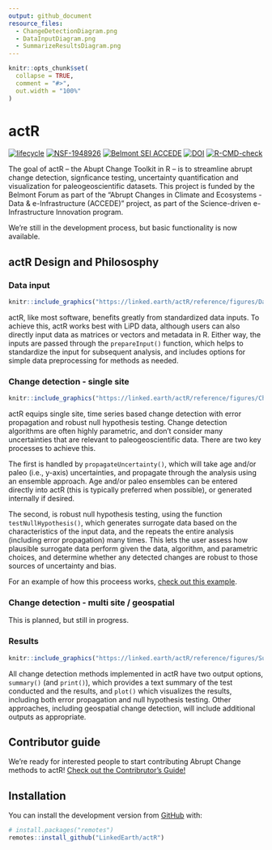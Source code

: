 ```yaml
---
output: github_document
resource_files:
  - ChangeDetectionDiagram.png
  - DataInputDiagram.png
  - SummarizeResultsDiagram.png
---
```


<!-- README.md is generated from README.Rmd. Please edit that file -->

```r
knitr::opts_chunk$set(
  collapse = TRUE,
  comment = "#>",
  out.width = "100%"
)
```

# actR

<!-- badges: start -->
  [![lifecycle](https://img.shields.io/badge/lifecycle-experimental-orange.svg)](https://www.tidyverse.org/lifecycle/#experimental)
  [![NSF-1948926](https://img.shields.io/badge/NSF-1929460-blue.svg)](https://nsf.gov/awardsearch/showAward?AWD_ID=1929460)
  [![Belmont SEI ACCEDE](https://img.shields.io/badge/Belmont%20SEI-ACCEDE-blue)](https://www.belmontforum.org/archives/projects/abrupt-change-in-climate-and-ecosystems-where-are-the-tipping-points)
  [![DOI](https://zenodo.org/badge/359257314.svg)](https://zenodo.org/badge/latestdoi/359257314)
[![R-CMD-check](https://github.com/LinkedEarth/actR/actions/workflows/R-CMD-check.yaml/badge.svg)](https://github.com/LinkedEarth/actR/actions/workflows/R-CMD-check.yaml)
<!-- badges: end -->

The goal of actR -- the Abupt Change Toolkit in R -- is to streamline abrupt change detection, signficance testing, uncertainty quantification and visualization for paleogeoscientific datasets. This project is funded by the Belmont Forum as part of the "Abrupt Changes in Climate and Ecosystems - Data & e-Infrastructure (ACCEDE)" project, as part of the Science-driven e-Infrastructure Innovation program.

We're still in the development process, but basic functionality is now available.

## actR Design and Philososphy

### Data input
```r
knitr::include_graphics("https://linked.earth/actR/reference/figures/DataInputDiagram.png",rel_path = FALSE)
```

actR, like most software, benefits greatly from standardized data inputs. To achieve this, actR works best with LiPD data, although users can also directly input data as matrices or vectors and metadata in R. Either way, the inputs are passed through the `prepareInput()` function, which helps to standardize the input for subsequent analysis, and includes options for simple data preprocessing for methods as needed.


### Change detection - single site
```r
knitr::include_graphics("https://linked.earth/actR/reference/figures/ChangeDetectionDiagram.pngChangeDetectionDiagram.png",rel_path = FALSE)
```

actR equips single site, time series based change detection with error propagation and robust null hypothesis testing. Change detection algorithms are often highly parametric, and don't consider many uncertainties that are relevant to paleogeoscientific data. There are two key processes to achieve this. 

The first is handled by `propagateUncertainty()`, which will take age and/or paleo (i.e., y-axis) uncertainties, and propagate through the analysis using an ensemble approach. Age and/or paleo ensembles can be entered directly into actR (this is typically preferred when possible), or generated internally if desired. 

The second, is robust null hypothesis testing, using the function `testNullHypothesis()`, which generates surrogate data based on the characteristics of the input data, and the repeats the entire analysis (including error propagation) many times. This lets the user assess how plausible surrogate data perform given the data, algorithm, and parametric choices, and determine whether any detected changes are robust to those sources of uncertainty and bias. 

For an example of how this proceess works, [check out this example](articles/detectExcursion.html).


### Change detection - multi site / geospatial

This is planned, but still in progress.


### Results
```r
knitr::include_graphics("https://linked.earth/actR/reference/figures/SummarizeResultsDiagram.png",rel_path = FALSE)
```

All change detection methods implemented in actR have two output options, `summary()` (and `print()`), which provides a text summary of the test conducted and the results, and `plot()` which visualizes the results, including both error propagation and null hypothesis testing. Other approaches, including geospatial change detection, will include additional outputs as appropriate.


## Contributor guide

We're ready for interested people to start contributing Abrupt Change methods to actR! [Check out the Contribrutor's Guide!](contributor_guide.html)


## Installation

You can install the development version from [GitHub](https://github.com/) with:

``` r
# install.packages("remotes")
remotes::install_github("LinkedEarth/actR")
```


